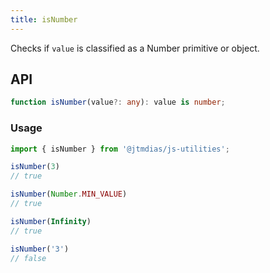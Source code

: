 ```yaml
---
title: isNumber
---
```

Checks if `value` is classified as a Number primitive or object.

## API

```typescript
function isNumber(value?: any): value is number;
```

### Usage

```typescript
import { isNumber } from '@jtmdias/js-utilities';

isNumber(3)
// true

isNumber(Number.MIN_VALUE)
// true

isNumber(Infinity)
// true

isNumber('3')
// false
```

